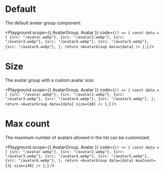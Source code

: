 
# Default

The default avatar group component:

<Playground
  scope={{ AvatarGroup, Avatar }}
  code={`() => {
  const data = [
    {src: "/avatar.webp"},
    {src: "/avatar2.webp"},
    {src: "/avatar3.webp"},
    {src: "/avatar4.webp"},
    {src: "/avatar5.webp"},
    {src: "/avatar6.webp"},
  ];
  return <AvatarGroup data={data} />
};`}
/>

# Size

The avatar group with a custom avatar size:

<Playground
  scope={{ AvatarGroup, Avatar }}
  code={`() => {
  const data = [
    {src: "/avatar.webp"},
    {src: "/avatar2.webp"},
    {src: "/avatar3.webp"},
    {src: "/avatar4.webp"},
    {src: "/avatar5.webp"},
  ];
  return <AvatarGroup data={data} size={48} />
};`}
/>

# Max count

The maximum number of avatars allowed in the list can be customized.

<Playground
  scope={{ AvatarGroup, Avatar }}
  code={`() => {
  const data = [
    {src: "/avatar.webp"},
    {src: "/avatar2.webp"},
    {src: "/avatar3.webp"},
    {src: "/avatar4.webp"},
    {src: "/avatar5.webp"},
    {src: "/avatar6.webp"},
  ];
  return <AvatarGroup data={data} maxCount={3} size={48} />
};`}
/>
